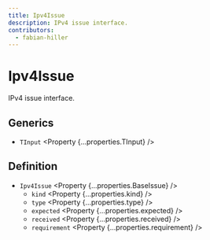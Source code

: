 ```yaml
---
title: Ipv4Issue
description: IPv4 issue interface.
contributors:
  - fabian-hiller
---
```



# Ipv4Issue

IPv4 issue interface.

## Generics

- `TInput` <Property {...properties.TInput} />

## Definition

- `Ipv4Issue` <Property {...properties.BaseIssue} />
  - `kind` <Property {...properties.kind} />
  - `type` <Property {...properties.type} />
  - `expected` <Property {...properties.expected} />
  - `received` <Property {...properties.received} />
  - `requirement` <Property {...properties.requirement} />
